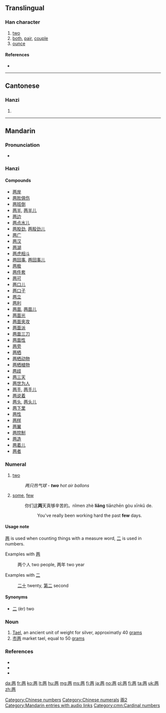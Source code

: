 {{also|兩|両}}<!-- may be replaced by zh-forms -->
==Translingual==
{{stroke order|strokes=7}}

===Han character===
{{Han char|rn=1|rad=一|as=06|sn=7|four=|canj=一人人月 (MOOB)}}

# [[two]]
# [[both]], [[pair]], [[couple]]
# [[ounce]]

====References====
* {{Han ref|kx=0078.131|dkj=00051|dj=0157.210|hdz=10021.020|uh=4E24|ud=20004}}

[[Category:Chinese numbers]]
[[Category:Chinese numerals]]

----

==Cantonese==

===Hanzi===
{{yue-hanzi|jyut=[[loeng5]]|y=leung5|tra=兩}}

# {{defn|lang=yue|sort=一06}}

----

==Mandarin==

===Pronunciation===
* {{audio|zh-liǎng.ogg|audio|lang=cmn}}

===Hanzi===
{{cmn-hanzi|tra=兩|pin=[[liǎng]] ([[liang3]])|wg=liang<sup>3</sup>}}

====Compounds====
{{der-top}}
* [[两岸]]
* [[两败俱伤]]
* [[两班倒]]
* [[两半]], [[两半儿]]
* [[两边]]
* [[两点水儿]]
* [[两股劲]], [[两股劲儿]]
* [[两广]]
* [[两汉]]
* [[两湖]]
* [[两虎相斗]]
* [[两回事]], [[两回事儿]]
* [[两极]]
* [[两件套]]
* [[两可]]
* [[两口儿]]
* [[两口子]]
* [[两立]]
* [[两利]]
* [[两面]], [[两面儿]]
* [[两面光]]
* [[两面夹攻]]
* [[两面派]]
* [[两面三刀]]
* [[两面性]]
* [[两旁]]
* [[两栖]]
* [[两栖动物]]
* [[两栖植物]]
* [[两歧]]
* [[两三天]]
* [[两世为人]]
* [[两手]], [[两手儿]]
* [[两说着]]
* [[两头]], [[两头儿]]
* [[两下里]]
* [[两性]]
* [[两样]]
* [[两翼]]
* [[两院制]]
* [[两造]]
* [[两着儿]]
* [[两者]]
{{der-bottom}}

===Numeral===
{{cmn-car-num|s|pin=liǎng|pint=liang3|tra=兩|rs=一06}}

# [[two]]
#:''两只热气球 - '''two''' hot air ballons''
# [[some]], [[few]]
#: 你们这'''两'''天真够辛苦的。nǐmen zhè '''liǎng''' tiānzhēn gòu xīnkǔ de.
#:: You've really been working hard the past '''few''' days.

====Usage note====

[[两]] is used when counting things with a measure word, [[二]] is used in numbers. 

Examples with [[两]]
: 两个人 two people, 两年 two year

Examples with [[二]]
: [[二十]] twenty, [[第二]] second

====Synonyms====
* [[二]] (èr) two

===Noun===
{{cmn-noun|s|pin=liǎng|pint=liang3|tra=兩|rs=一06}}

# [[w:Tael|Tael]], an ancient unit of weight for silver, approximatly 40 [[grams]]
# [[市两]] market tael, equal to 50 [[grams]]



===References===
* {{cite web
| url = http://www.mdbg.net/chindict/chindict.php?page=worddict&wdrst=0&wdqb=两
| title = 两
| work = MDBG English to Chinese dictionary ( Based on CC-CEDICT )
| language = Mandarin/English
| accessdate = 2014-03-21}}
* {{cite web
| url = http://resources.allsetlearning.com/chinese/grammar/%22Er%22_and_%22liang%22
| title =  "Er" and "liang"
| work = Chinese Grammar Wiki
| language = Mandarin/English
| accessdate = 2014-03-21}}
* {{cite web
| url = http://www.jukuu.com/index.php
| title = Jukuu
| work = Jukuu
| language = Mandarin/English
| accessdate = 2014-03-21}}

[[Category:CJKV characters simplified differently in Japan and China|兩2]]
[[Category:Mandarin entries with audio links]]
[[Category:cmn:Cardinal numbers]]

[[da:两]]
[[fr:两]]
[[ko:两]]
[[lt:两]]
[[hu:两]]
[[mg:两]]
[[ms:两]]
[[fj:两]]
[[ja:两]]
[[no:两]]
[[pl:两]]
[[fi:两]]
[[ta:两]]
[[uk:两]]
[[zh:两]]
